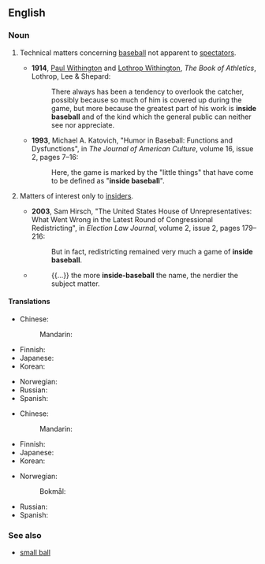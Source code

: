 ==English==
{{was wotd|2015|August|10}}
{{wikipedia}}

===Noun===
{{en-noun|-}}

# {{lb|en|US|idiomatic|baseball}} Technical matters concerning [[baseball]] not apparent to [[spectator]]s.
#* '''1914''', [[w:Paul Withington|Paul Withington]] and [[w:Lothrop Withington|Lothrop Withington]], ''The Book of Athletics'', Lothrop, Lee & Shepard:
#*: There always has been a tendency to overlook the catcher, possibly because so much of him is covered up during the game, but more because the greatest part of his work is '''inside baseball''' and of the kind which the general public can neither see nor appreciate.
#* '''1993''', Michael A. Katovich, "Humor in Baseball: Functions and Dysfunctions", in ''The Journal of American Culture'', volume 16, issue 2, pages 7–16:
#*: Here, the game is marked by the "little things" that have come to be defined as "'''inside baseball'''".
# {{lb|en|US|idiomatic|by extension}} Matters of interest only to [[insider]]s.
#* '''2003''', Sam Hirsch, "The United States House of Unrepresentatives: What Went Wrong in the Latest Round of Congressional Redistricting", in ''Election Law Journal'', volume 2, issue 2, pages 179–216:
#*: But in fact, redistricting remained very much a game of '''inside baseball'''.
#* {{quote-journal|date=2015-06-11|author=Paul Ford|title=What is Code?|newspaper=Bloomberg|url=http://www.bloomberg.com/graphics/2015-paul-ford-what-is-code}}
#*: {{...}} the more '''inside-baseball''' the name, the nerdier the subject matter.

====Translations====
{{trans-top|technical matters of usually noticed only by baseball insiders}}
* Chinese:
*: Mandarin: {{t-needed|cmn}}
* Finnish: {{t|fi|[[baseballin]] [[hienoudet]]|p}}
* Japanese: {{t-needed|ja}}
* Korean: {{t-needed|ko}}
{{trans-mid}}
* Norwegian: {{t-needed|no}}
* Russian: {{t-needed|ru}}
* Spanish: {{t-needed|es}}
{{trans-bottom}}

{{trans-top|matters of interest only to insiders}}
* Chinese:
*: Mandarin: {{t-needed|cmn}}
* Finnish: {{t|fi|sisäpiirijuttu}}
* Japanese: {{t-needed|ja}}
* Korean: {{t-needed|ko}}
{{trans-mid}}
* Norwegian:
*: Bokmål: {{t|nb|fagsjargong|m}}
* Russian: {{t-needed|ru}}
* Spanish: {{t-needed|es}}
{{trans-bottom}}

===See also===
* [[small ball]]